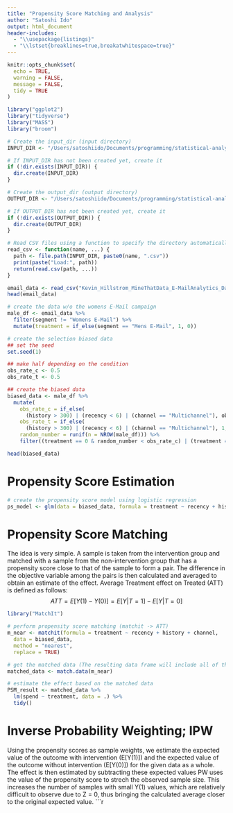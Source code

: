 ```yaml
---
title: "Propensity Score Matching and Analysis"
author: "Satoshi Ido"
output: html_document
header-includes:
  - "\\usepackage{listings}"
  - "\\lstset{breaklines=true,breakatwhitespace=true}"
---
```


```r
knitr::opts_chunk$set(
  echo = TRUE,
  warning = FALSE,
  message = FALSE,
  tidy = TRUE
)
```
```r
library("ggplot2")
library("tidyverse")
library("MASS")
library("broom")
```

```r
# Create the input_dir (input directory)
INPUT_DIR <- "/Users/satoshiido/Documents/programming/statistical-analysis/causal_inference/data"

# If INPUT_DIR has not been created yet, create it
if (!dir.exists(INPUT_DIR)) {
  dir.create(INPUT_DIR)
}

# Create the output_dir (output directory)
OUTPUT_DIR <- "/Users/satoshiido/Documents/programming/statistical-analysis/causal_inference/output"

# If OUTPUT_DIR has not been created yet, create it
if (!dir.exists(OUTPUT_DIR)) {
  dir.create(OUTPUT_DIR)
}

# Read CSV files using a function to specify the directory automatically
read_csv <- function(name, ...) {
  path <- file.path(INPUT_DIR, paste0(name, ".csv"))
  print(paste("Load:", path))
  return(read.csv(path, ...))
}
```

```r
email_data <- read_csv("Kevin_Hillstrom_MineThatData_E-MailAnalytics_DataMiningChallenge_2008.03.20")
head(email_data)
```

```r
# create the data w/o the womens E-Mail campaign
male_df <- email_data %>% 
  filter(segment != "Womens E-Mail") %>%
  mutate(treatment = if_else(segment == "Mens E-Mail", 1, 0))

# create the selection biased data
## set the seed
set.seed(1)

## make half depending on the condition
obs_rate_c <- 0.5
obs_rate_t <- 0.5

## create the biased data
biased_data <- male_df %>%
  mutate(
    obs_rate_c = if_else(
      (history > 300) | (recency < 6) | (channel == "Multichannel"), obs_rate_c, 1),
    obs_rate_t = if_else(
      (history > 300) | (recency < 6) | (channel == "Multichannel"), 1, obs_rate_t),
    random_number = runif(n = NROW(male_df))) %>%
    filter((treatment == 0 & random_number < obs_rate_c) | (treatment == 1 & random_number < obs_rate_t))

head(biased_data)
```

# Propensity Score Estimation
```r
# create the propensity score model using logistic regression
ps_model <- glm(data = biased_data, formula = treatment ~ recency + history + channel, family = binomial)
```

# Propensity Score Matching
The idea is very simple. A sample is taken from the intervention group and matched with a sample from the non-intervention group that has a propensity score close to that of the sample to form a pair. The difference in the objective variable among the pairs is then calculated and averaged to obtain an estimate of the effect.
Average Treatment effect on Treated (ATT) is defined as follows:
$$
ATT = E[Y(1) - Y(0)] = E[Y|T=1] - E[Y|T=0]
$$

```r
library("MatchIt")

# perform propensity score matching (matchit -> ATT)
m_near <- matchit(formula = treatment ~ recency + history + channel,
  data = biased_data,
  method = "nearest",
  replace = TRUE)

# get the matched data (The resulting data frame will include all of the original data, along with additional columns for the weights and indices of the matched observations.)
matched_data <- match.data(m_near)

# estimate the effect based on the matched data
PSM_result <- matched_data %>% 
  lm(spend ~ treatment, data = .) %>%
  tidy()
```

# Inverse Probability Weighting; IPW
Using the propensity scores as sample weights, we estimate the expected value of the outcome with intervention (E[Y(1)]) and the expected value of the outcome without intervention (E[Y(0)]) for the given data as a whole. The effect is then estimated by subtracting these expected values
PW uses the value of the propensity score to strech the observed sample size. This increases the number of samples with small Y(1) values, which are relatively difficult to observe due to Z = 0, thus bringing the calculated average closer to the original expected value.
```r
